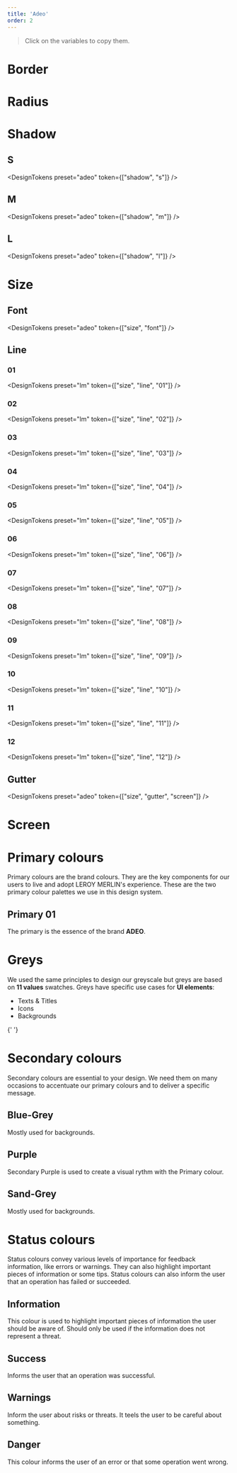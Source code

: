 ```yaml
---
title: 'Adeo'
order: 2
---
```


> Click on the variables to copy them.


# Border

<DesignTokens preset="adeo" token="border" />

# Radius

<DesignTokens preset="adeo" token="radius" />

# Shadow
## S
<DesignTokens preset="adeo" token={["shadow", "s"]} />

## M
<DesignTokens preset="adeo" token={["shadow", "m"]} />

## L
<DesignTokens preset="adeo" token={["shadow", "l"]} />

# Size

## Font

<DesignTokens preset="adeo" token={["size", "font"]} />

## Line

### 01
<DesignTokens preset="lm" token={["size", "line", "01"]} />

### 02
<DesignTokens preset="lm" token={["size", "line", "02"]} />

### 03
<DesignTokens preset="lm" token={["size", "line", "03"]} />

### 04
<DesignTokens preset="lm" token={["size", "line", "04"]} />

### 05
<DesignTokens preset="lm" token={["size", "line", "05"]} />

### 06
<DesignTokens preset="lm" token={["size", "line", "06"]} />

### 07
<DesignTokens preset="lm" token={["size", "line", "07"]} />

### 08
<DesignTokens preset="lm" token={["size", "line", "08"]} />

### 09
<DesignTokens preset="lm" token={["size", "line", "09"]} />

### 10
<DesignTokens preset="lm" token={["size", "line", "10"]} />

### 11
<DesignTokens preset="lm" token={["size", "line", "11"]} />

### 12
<DesignTokens preset="lm" token={["size", "line", "12"]} />

## Gutter

<DesignTokens preset="adeo" token={["size", "gutter", "screen"]} />

# Screen

<DesignTokens preset="adeo" token="screen" />

# Primary colours

Primary colours are the brand colours. They are the key components for our users to live and adopt LEROY MERLIN's experience. These are the two primary colour palettes we use in this design system.

## Primary 01

The primary is the essence of the brand **ADEO**.

<Swatch preset="adeo" id="primary-01" />

# Greys

We used the same principles to design our greyscale but greys are based on **11 values** swatches. Greys have specific use cases for **UI elements**:

- Texts & Titles
- Icons
- Backgrounds

{' '}
<Swatch preset="adeo" id="grey" />

# Secondary colours

Secondary colours are essential to your design. We need them on many occasions to accentuate our primary colours and to deliver a specific message.

## Blue-Grey

Mostly used for backgrounds.

<Swatch preset="adeo" id="secondary-blue" />

## Purple

Secondary Purple is used to create a visual rythm with the Primary colour.

<Swatch preset="adeo" id="secondary-purple" />

## Sand-Grey

Mostly used for backgrounds.

<Swatch preset="adeo" id="secondary-sandgrey" />

# Status colours

Status colours convey various levels of importance for feedback information, like errors or warnings. They can also highlight important pieces of information or some tips. Status colours can also inform the user that an operation has failed or succeeded.

## Information

This colour is used to highlight important pieces of information the user should be aware of.
Should only be used if the information does not represent a threat.

<Swatch preset="adeo" id="info" />

## Success

Informs the user that an operation was successful.

<Swatch preset="adeo" id="success" />

## Warnings

Inform the user about risks or threats. It teels the user to be careful about something.

<Swatch preset="adeo" id="warning" />

## Danger

This colour informs the user of an error or that some operation went wrong.

<Swatch preset="adeo" id="danger" />
